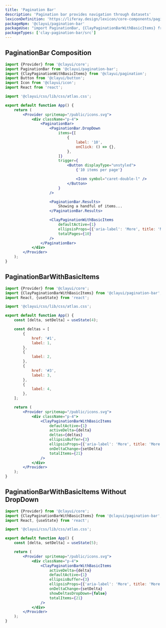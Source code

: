 ```yaml
---
title: 'Pagination Bar'
description: 'Pagination bar provides navigation through datasets'
lexiconDefinition: 'https://liferay.design/lexicon/core-components/pagination/'
packageNpm: '@clayui/pagination-bar'
packageUse: "import PaginationBar, {ClayPaginationBarWithBasicItems} from '@clayui/pagination-bar';"
packageTypes: ['clay-pagination-bar/src']
---
```


## PaginationBar Composition

```jsx preview
import {Provider} from '@clayui/core';
import PaginationBar from '@clayui/pagination-bar';
import {ClayPaginationWithBasicItems} from '@clayui/pagination';
import Button from '@clayui/button';
import Icon from '@clayui/icon';
import React from 'react';

import '@clayui/css/lib/css/atlas.css';

export default function App() {
	return (
		<Provider spritemap="/public/icons.svg">
			<div className="p-4">
				<PaginationBar>
					<PaginationBar.DropDown
						items={[
							{
								label: '10',
								onClick: () => {},
							},
						]}
						trigger={
							<Button displayType="unstyled">
								{'10 items per page'}

								<Icon symbol="caret-double-l" />
							</Button>
						}
					/>

					<PaginationBar.Results>
						Showing a handful of items...
					</PaginationBar.Results>

					<ClayPaginationWithBasicItems
						defaultActive={1}
						ellipsisProps={{'aria-label': 'More', title: 'More'}}
						totalPages={10}
					/>
				</PaginationBar>
			</div>
		</Provider>
	);
}
```

## PaginationBarWithBasicItems

```jsx preview
import {Provider} from '@clayui/core';
import {ClayPaginationBarWithBasicItems} from '@clayui/pagination-bar';
import React, {useState} from 'react';

import '@clayui/css/lib/css/atlas.css';

export default function App() {
	const [delta, setDelta] = useState(4);

	const deltas = [
		{
			href: '#1',
			label: 1,
		},
		{
			label: 2,
		},
		{
			href: '#3',
			label: 3,
		},
		{
			label: 4,
		},
	];

	return (
		<Provider spritemap="/public/icons.svg">
			<div className="p-4">
				<ClayPaginationBarWithBasicItems
					defaultActive={1}
					activeDelta={delta}
					deltas={deltas}
					ellipsisBuffer={3}
					ellipsisProps={{'aria-label': 'More', title: 'More'}}
					onDeltaChange={setDelta}
					totalItems={21}
				/>
			</div>
		</Provider>
	);
}
```

## PaginationBarWithBasicItems Without DropDown

```jsx preview
import {Provider} from '@clayui/core';
import {ClayPaginationBarWithBasicItems} from '@clayui/pagination-bar';
import React, {useState} from 'react';

import '@clayui/css/lib/css/atlas.css';

export default function App() {
	const [delta, setDelta] = useState(5);

	return (
		<Provider spritemap="/public/icons.svg">
			<div className="p-4">
				<ClayPaginationBarWithBasicItems
					activeDelta={delta}
					defaultActive={1}
					ellipsisBuffer={3}
					ellipsisProps={{'aria-label': 'More', title: 'More'}}
					onDeltaChange={setDelta}
					showDeltasDropDown={false}
					totalItems={21}
				/>
			</div>
		</Provider>
	);
}
```
